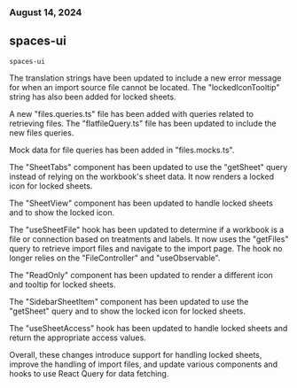 ### August 14, 2024
## spaces-ui

`spaces-ui`

The translation strings have been updated to include a new error message for when an import source file cannot be located. The "lockedIconTooltip" string has also been added for locked sheets.

A new "files.queries.ts" file has been added with queries related to retrieving files. The "flatfileQuery.ts" file has been updated to include the new files queries.

Mock data for file queries has been added in "files.mocks.ts".

The "SheetTabs" component has been updated to use the "getSheet" query instead of relying on the workbook's sheet data. It now renders a locked icon for locked sheets.

The "SheetView" component has been updated to handle locked sheets and to show the locked icon.

The "useSheetFile" hook has been updated to determine if a workbook is a file or connection based on treatments and labels. It now uses the "getFiles" query to retrieve import files and navigate to the import page. The hook no longer relies on the "FileController" and "useObservable".

The "ReadOnly" component has been updated to render a different icon and tooltip for locked sheets.

The "SidebarSheetItem" component has been updated to use the "getSheet" query and to show the locked icon for locked sheets.

The "useSheetAccess" hook has been updated to handle locked sheets and return the appropriate access values.

Overall, these changes introduce support for handling locked sheets, improve the handling of import files, and update various components and hooks to use React Query for data fetching.
